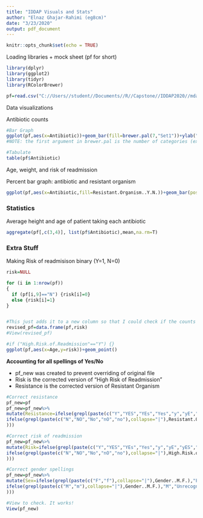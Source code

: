 ```yaml
---
title: "IDDAP Visuals and Stats"
author: "Elnaz Ghajar-Rahimi (eg8cm)"
date: "3/23/2020"
output: pdf_document
---
```


```r
knitr::opts_chunk$set(echo = TRUE)
```

Loading libraries + mock sheet (pf for short)
```r
library(dplyr)
library(ggplot2)
library(tidyr)
library(RColorBrewer)

pf=read.csv("C://Users//student//Documents//R//Capstone//IDDAP2020//mdata.csv",stringsAsFactors=FALSE)

```

Data visualizations

Antibiotic counts
```r

#Bar Graph
ggplot(pf,aes(x=Antibiotic))+geom_bar(fill=brewer.pal(7,"Set1"))+ylab("Numer of Patients Taking Antibiotic")
#NOTE: the first argument in brewer.pal is the number of categories (ex the numer of antibiotic types)

#Tabulate
table(pf$Antibiotic)
```


Age, weight, and risk of readmission

Percent bar graph: antibiotic and resistant organism
```r
ggplot(pf,aes(x=Antibiotic,fill=Resistant.Organism..Y.N.))+geom_bar(position="fill")+labs(x="Antibiotic",y="Number of Patients")+theme(axis.text.x=element_text(angle=30),plot.title=element_text(hjust=0.5))
```

### Statistics

Average height and age of patient taking each antibiotic
```r
aggregate(pf[,c(3,4)], list(pf$Antibiotic),mean,na.rm=T)
```

### Extra Stuff
Making Risk of readmisison binary (Y=1, N=0)
```r
risk=NULL

for (i in 1:nrow(pf))
{
  if (pf[i,9]=="N") {risk[i]=0}
  else {risk[i]=1}
}


#This just adds it to a new column so that I could check if the counts were correct
revised_pf=data.frame(pf,risk)
#View(revised_pf)

#if ("High.Risk.of.Readmission"=="Y") {}
ggplot(pf,aes(x=Age,y=risk))+geom_point()
```



**Accounting for all spellings of Yes/No **

* pf_new was created to prevent overriding of original file
* Risk is the corrected version of "High Risk of Readmission"
* Resistance is the corrected version of Resistant Organism

```r
#Correct resistance
pf_new=pf
pf_new=pf_new%>%
mutate(Resistance=ifelse(grepl(paste(c("Y","YES","YEs","Yes","y","yE","yES","yes"),collapse="|"),Resistant.Organism..Y.N.),"Y",
ifelse(grepl(paste(c("N","NO","No","nO","no"),collapse="|"),Resistant.Organism..Y.N.),"N","Unrecognized Input"
)))

#Correct risk of readmission
pf_new=pf_new%>%
mutate(Risk=ifelse(grepl(paste(c("Y","YES","YEs","Yes","y","yE","yES","yes"),collapse="|"),High.Risk.of.Readmission),"Y",
ifelse(grepl(paste(c("N","NO","No","nO","no"),collapse="|"),High.Risk.of.Readmission),"N","Unrecognized Input"
)))


```

```r
#Correct gender spellings
pf_new=pf_new%>%
mutate(Sex=ifelse(grepl(paste(c("F","f"),collapse="|"),Gender..M.F.),"F",
ifelse(grepl(paste(c("M","m"),collapse="|"),Gender..M.F.),"M","Unrecognized Input"
)))

#View to check. It works!
View(pf_new)
```


